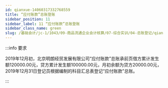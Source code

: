```yaml
---
id: qianxue-14060317332768559
title: “应付账款”总账登账
sidebar_position: 11
sidebar_label: 11 “应付账款”总账登账
sidebar_class_name: green
slug: /基础会计/jc-1/1043/09-商品流通企业会计核算/07-综合实训/04-总账登记/qianxue-14060316483427032/qianxue-14060317332768559/“应付账款”总账登账
---
```


:::info 要求

2019年12月初，北京明朗经贸发展有限公司“应付账款”总账承前页借方累计发生额120000.00元，贷方累计发生额100000.00元，月初余额为贷方20000.00元，2019年12月31日登记员根据编制的科目汇总表登记“应付账款”总账。

:::

